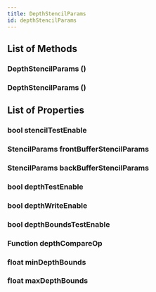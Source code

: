 ```yaml
---
title: DepthStencilParams
id: depthStencilParams
---
```


## List of Methods

### DepthStencilParams ()

### DepthStencilParams ()

## List of Properties

### bool stencilTestEnable

### StencilParams frontBufferStencilParams

### StencilParams backBufferStencilParams

### bool depthTestEnable

### bool depthWriteEnable

### bool depthBoundsTestEnable

### Function depthCompareOp

### float minDepthBounds

### float maxDepthBounds

